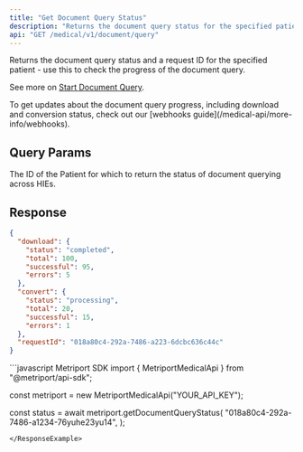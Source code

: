```yaml
---
title: "Get Document Query Status"
description: "Returns the document query status for the specified patient."
api: "GET /medical/v1/document/query"
---
```


Returns the document query status and a request ID for the specified patient - use this to check the progress of the document query.

See more on [Start Document Query](/medical-api/api-reference/document/start-document-query).

<Tip>
  To get updates about the document query progress, including download and conversion status, check
  out our [webhooks guide](/medical-api/more-info/webhooks).
</Tip>

## Query Params

<ParamField query="patientId" type="string" required>
  The ID of the Patient for which to return the status of document querying across HIEs.
</ParamField>

## Response

<Snippet file="document-progress.mdx" />

```json
{
  "download": {
    "status": "completed",
    "total": 100,
    "successful": 95,
    "errors": 5
  },
  "convert": {
    "status": "processing",
    "total": 20,
    "successful": 15,
    "errors": 1
  },
  "requestId": "018a80c4-292a-7486-a223-6dcbc636c44c"
}
```

<ResponseExample>
```javascript Metriport SDK
import { MetriportMedicalApi } from "@metriport/api-sdk";

const metriport = new MetriportMedicalApi("YOUR_API_KEY");

const status = await metriport.getDocumentQueryStatus(
  "018a80c4-292a-7486-a1234-76yuhe23yu14",
);

```
</ResponseExample>
```
